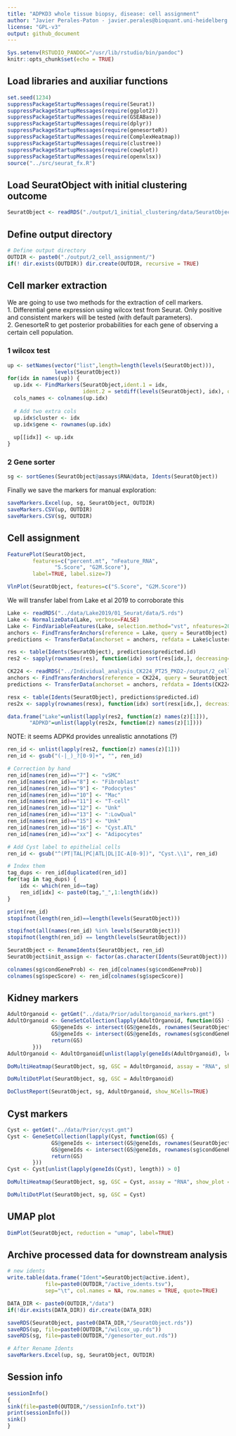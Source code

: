 ```yaml
---
title: "ADPKD3 whole tissue biopsy, disease: cell assignment"
author: "Javier Perales-Paton - javier.perales@bioquant.uni-heidelberg.de"
license: "GPL-v3"
output: github_document
---
```



```r
Sys.setenv(RSTUDIO_PANDOC="/usr/lib/rstudio/bin/pandoc")
knitr::opts_chunk$set(echo = TRUE)
```

## Load libraries and auxiliar functions
```r
set.seed(1234)
suppressPackageStartupMessages(require(Seurat))
suppressPackageStartupMessages(require(ggplot2))
suppressPackageStartupMessages(require(GSEABase))
suppressPackageStartupMessages(require(dplyr))
suppressPackageStartupMessages(require(genesorteR))
suppressPackageStartupMessages(require(ComplexHeatmap))
suppressPackageStartupMessages(require(clustree))
suppressPackageStartupMessages(require(cowplot))
suppressPackageStartupMessages(require(openxlsx))
source("../src/seurat_fx.R")
```

## Load SeuratObject with initial clustering outcome
```r
SeuratObject <- readRDS("./output/1_initial_clustering/data/SeuratObject.rds")
```

## Define output directory
```r
# Define output directory
OUTDIR <- paste0("./output/2_cell_assignment/")
if(! dir.exists(OUTDIR)) dir.create(OUTDIR, recursive = TRUE)
```

## Cell marker extraction
We are going to use two methods for the extraction of cell markers.   
1. Differential gene expression using wilcox test from Seurat. Only positive
   and consistent markers will be tested (with default parameters).   
2. GenesorteR to get posterior probabilities for each gene of observing a certain
cell population.

### 1 wilcox test

```r
up <- setNames(vector("list",length=length(levels(SeuratObject))), 
               levels(SeuratObject))
for(idx in names(up)) {
  up.idx <- FindMarkers(SeuratObject,ident.1 = idx, 
                        ident.2 = setdiff(levels(SeuratObject), idx), only.pos=T)
  cols_names <- colnames(up.idx)
  
  # Add two extra cols
  up.idx$cluster <- idx
  up.idx$gene <- rownames(up.idx)
  
  up[[idx]] <- up.idx
}
```

### 2 Gene sorter

```r
sg <- sortGenes(SeuratObject@assays$RNA@data, Idents(SeuratObject))
```

Finally we save the markers for manual exploration:

```r
saveMarkers.Excel(up, sg, SeuratObject, OUTDIR)
saveMarkers.CSV(up, OUTDIR)
saveMarkers.CSV(sg, OUTDIR)
```

## Cell assignment

```r
FeaturePlot(SeuratObject, 
	    features=c("percent.mt", "nFeature_RNA", 
		       "S.Score", "G2M.Score"), 
	    label=TRUE, label.size=7)
```

```r
VlnPlot(SeuratObject, features=c("S.Score", "G2M.Score"))
```

We will transfer label from Lake et al 2019 to corroborate this
```r
Lake <- readRDS("../data/Lake2019/01_Seurat/data/S.rds")
Lake <- NormalizeData(Lake, verbose=FALSE)
Lake <- FindVariableFeatures(Lake, selection.method="vst", nfeatures=2000, verbose=FALSE)
anchors <- FindTransferAnchors(reference = Lake, query = SeuratObject)
predictions <- TransferData(anchorset = anchors, refdata = Lake$cluster_abbn)

res <- table(Idents(SeuratObject), predictions$predicted.id)
res2 <- sapply(rownames(res), function(idx) sort(res[idx,], decreasing=TRUE)[1:5], simplify=FALSE)
```

```r
CK224 <- readRDS("../Individual_analysis_CK224_PT25_PKD2-/output/2_cell_assignment/data/SeuratObject.rds")
anchors <- FindTransferAnchors(reference = CK224, query = SeuratObject)
predictions <- TransferData(anchorset = anchors, refdata = Idents(CK224))

resx <- table(Idents(SeuratObject), predictions$predicted.id)
res2x <- sapply(rownames(resx), function(idx) sort(resx[idx,], decreasing=TRUE)[1:5], simplify=FALSE)
```

```r
data.frame("Lake"=unlist(lapply(res2, function(z) names(z)[1])),
	   "ADPKD"=unlist(lapply(res2x, function(z) names(z)[1])))
```

NOTE: it seems ADPKd provides unrealistic annotations (?)
```r
ren_id <- unlist(lapply(res2, function(z) names(z)[1]))
ren_id <- gsub("(-|_)_?[0-9]+", "", ren_id)

# Correction by hand
ren_id[names(ren_id)=="7"] <- "vSMC"
ren_id[names(ren_id)=="8"] <- "Fibroblast"
ren_id[names(ren_id)=="9"] <- "Podocytes"
ren_id[names(ren_id)=="10"] <- "Mac"
ren_id[names(ren_id)=="11"] <- "T-cell"
ren_id[names(ren_id)=="12"] <- "Unk"
ren_id[names(ren_id)=="13"] <- ":LowQual"
ren_id[names(ren_id)=="15"] <- "Unk"
ren_id[names(ren_id)=="16"] <- "Cyst.ATL"
ren_id[names(ren_id)=="xx"] <- "Adipocytes"

# Add Cyst label to epithelial cells
ren_id <- gsub("^(PT|TAL|PC|ATL|DL|IC-A[0-9])", "Cyst.\\1", ren_id)

# Index them
tag_dups <- ren_id[duplicated(ren_id)]
for(tag in tag_dups) {
	idx <- which(ren_id==tag)
	ren_id[idx] <- paste0(tag,"_",1:length(idx))
}

print(ren_id)
stopifnot(length(ren_id)==length(levels(SeuratObject)))
```

```r
stopifnot(all(names(ren_id) %in% levels(SeuratObject)))
stopifnot(length(ren_id) == length(levels(SeuratObject)))

SeuratObject <- RenameIdents(SeuratObject, ren_id)
SeuratObject$init_assign <- factor(as.character(Idents(SeuratObject)))

colnames(sg$condGeneProb) <- ren_id[colnames(sg$condGeneProb)]
colnames(sg$specScore) <- ren_id[colnames(sg$specScore)]
```

## Kidney markers

```r
AdultOrganoid <- getGmt("../data/Prior/adultorganoid_markers.gmt")
AdultOrganoid <- GeneSetCollection(lapply(AdultOrganoid, function(GS) {
			  GS@geneIds <- intersect(GS@geneIds, rownames(SeuratObject))
			  GS@geneIds <- intersect(GS@geneIds, rownames(sg$condGeneProb))
			  return(GS)
	    }))
AdultOrganoid <- AdultOrganoid[unlist(lapply(geneIds(AdultOrganoid), length)) > 0]
```

```r
DoMultiHeatmap(SeuratObject, sg, GSC = AdultOrganoid, assay = "RNA", show_plot = TRUE)
```

```r
DoMultiDotPlot(SeuratObject, sg, GSC = AdultOrganoid)
```

```r
DoClustReport(SeuratObject, sg, AdultOrganoid, show_NCells=TRUE)
```

## Cyst markers

```r
Cyst <- getGmt("../data/Prior/cyst.gmt")
Cyst <- GeneSetCollection(lapply(Cyst, function(GS) {
			  GS@geneIds <- intersect(GS@geneIds, rownames(SeuratObject))
			  GS@geneIds <- intersect(GS@geneIds, rownames(sg$condGeneProb))
			  return(GS)
	    }))
Cyst <- Cyst[unlist(lapply(geneIds(Cyst), length)) > 0]
```

```r
DoMultiHeatmap(SeuratObject, sg, GSC = Cyst, assay = "RNA", show_plot = TRUE)
```

```r
DoMultiDotPlot(SeuratObject, sg, GSC = Cyst)
```

## UMAP plot
```r
DimPlot(SeuratObject, reduction = "umap", label=TRUE)
```

## Archive processed data for downstream analysis

```r
# new idents
write.table(data.frame("Ident"=SeuratObject@active.ident),
            file=paste0(OUTDIR,"/active_idents.tsv"),
            sep="\t", col.names = NA, row.names = TRUE, quote=TRUE)
```

```r
DATA_DIR <- paste0(OUTDIR,"/data")
if(!dir.exists(DATA_DIR)) dir.create(DATA_DIR)
```

```r
saveRDS(SeuratObject, paste0(DATA_DIR,"/SeuratObject.rds"))
saveRDS(up, file=paste0(OUTDIR,"/wilcox_up.rds"))
saveRDS(sg, file=paste0(OUTDIR,"/genesorter_out.rds"))

# After Rename Idents
saveMarkers.Excel(up, sg, SeuratObject, OUTDIR)

```                                                                                                                                                                                                         

## Session info

```r
sessionInfo()
{                                                                                                                                                                                                           
sink(file=paste0(OUTDIR,"/sessionInfo.txt"))
print(sessionInfo())
sink()
}
```
